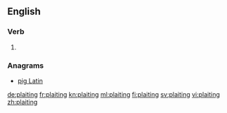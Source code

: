 ==English==

===Verb===
{{head|en|present participle}}

# {{present participle of|plait|lang=en}}

===Anagrams===
* [[pig Latin#English|pig Latin]]

[[de:plaiting]]
[[fr:plaiting]]
[[kn:plaiting]]
[[ml:plaiting]]
[[fi:plaiting]]
[[sv:plaiting]]
[[vi:plaiting]]
[[zh:plaiting]]